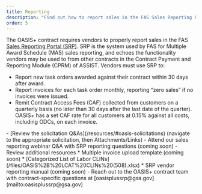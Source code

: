 ```yaml
---
title: Reporting
description: "Find out how to report sales in the FAS Sales Reporting Portal, used to report new task orders, invoices, and remit Contract Access Fees."
order: 5
---
```


The OASIS+ contract requires vendors to properly report sales in the FAS [Sales Reporting Portal (SRP)](https://srp.fas.gsa.gov/). SRP is the system used by FAS for Multiple Award Schedule (MAS) sales reporting, and echoes the functionality vendors may be used to from other contracts in the Contract Payment and Reporting Module (CPRM) of ASSIST. Vendors must use SRP to:

- Report new task orders awarded against their contract within 30 days after award.
- Report invoices for each task order monthly, reporting “zero sales” if no invoices were issued.
- Remit Contract Access Fees (CAF) collected from customers on a quarterly basis (no later than 30 days after the last date of the quarter). OASIS+ has a set CAF rate for all customers at 0.15% against all costs, including ODCs, on each invoice.

<SummaryBox header="Have a question about reporting?">
- [Review the solicitation Q&As](/resources/#oasis-solicitations) (navigate to the appropriate solicitation, then Attachments/Links)
- Attend our sales reporting webinar Q&A with SRP reporting questions (coming soon)  
- Review additional resources  
    * Multiple invoice upload template (coming soon)
    * [Categorized List of Labor CLINs](/files/OASIS%2B%20LCAT%20CLINs%20(508).xlsx)
    * SRP vendor reporting manual (coming soon)
- Reach out to the OASIS+ contract team with contract-specific questions at [oasisplussrp@gsa.gov](mailto:oasisplussrp@gsa.gov)
</SummaryBox>

